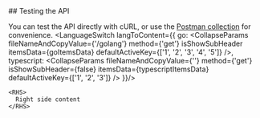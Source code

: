 
<Columns>
  ## Testing the API

  You can test the API directly with cURL, or use the [Postman collection](#Postman) for convenience.
  <LanguageSwitch
    langToContent={{
      go: <CollapseParams fileNameAndCopyValue={'/golang'}
                          method={'get'}
                          isShowSubHeader
                          itemsData={goItemsData}
                          defaultActiveKey={['1', '2', '3', '4', '5']}
      />,
      typescript: <CollapseParams fileNameAndCopyValue={''}
                                  method={'get'}
                                  isShowSubHeader={false}
                                  itemsData={typescriptItemsData}
                                  defaultActiveKey={['1', '2', '3']}
      />
    }}/>

    <RHS>
      Right side content
    </RHS>
</Columns>
